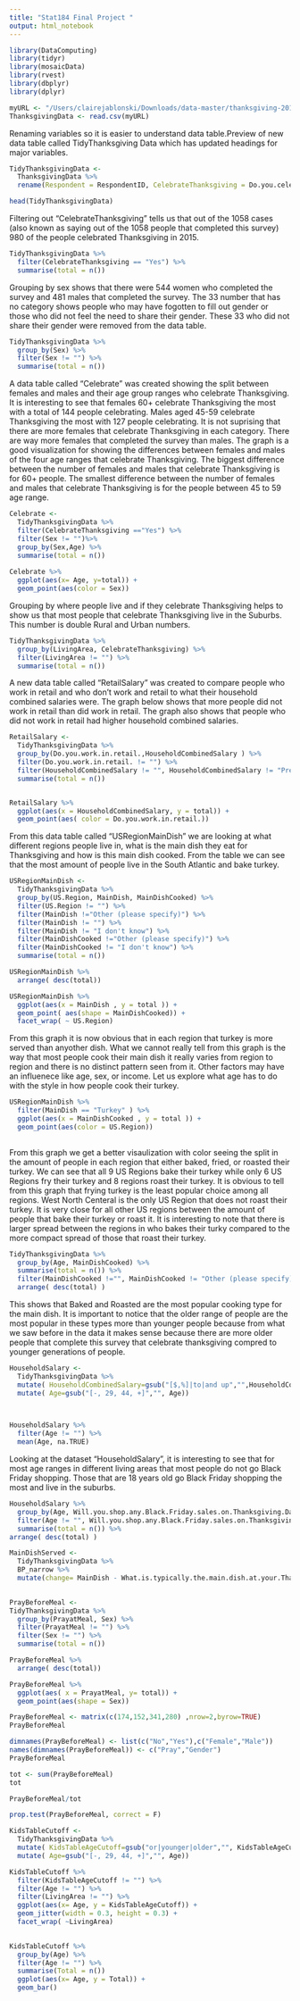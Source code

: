 ```yaml
---
title: "Stat184 Final Project "
output: html_notebook
---
```

```r
library(DataComputing)
library(tidyr)
library(mosaicData)
library(rvest)
library(dbplyr)
library(dplyr)
```

```r
myURL <- "/Users/clairejablonski/Downloads/data-master/thanksgiving-2015/thanksgiving-2015-poll-data.csv"
ThanksgivingData <- read.csv(myURL)
```

Renaming variables so it is easier to understand data table.Preview of new data table called TidyThanksgiving Data which has updated headings for major variables.
```r
TidyThanksgivingData <-
  ThanksgivingData %>%
  rename(Respondent = RespondentID, CelebrateThanksgiving = Do.you.celebrate.Thanksgiving., MainDish = What.is.typically.the.main.dish.at.your.Thanksgiving.dinner., MainDishCooked = How.is.the.main.dish.typically.cooked., TypeofStuffing = What.kind.of.stuffing.dressing.do.you.typically.have., TypeofCranberrySauce = What.type.of.cranberry.saucedo.you.typically.have., Gravy = Do.you.typically.have.gravy., PrayatMeal = Do.you.typically.pray.before.or.after.the.Thanksgiving.meal., TravelDistance = How.far.will.you.travel.for.Thanksgiving., WatchMacysParade = Will.you.watch.any.of.the.following.programs.on.Thanksgiving..Please.select.all.that.apply....Macy.s.Parade, KidsTableAgeCutoff = What.s.the.age.cutoff.at.your..kids..table..at.Thanksgiving., Sex = What.is.your.gender., HouseholdCombinedSalary = How.much.total.combined.money.did.all.members.of.your.HOUSEHOLD.earn.last.year., LivingArea = How.would.you.describe.where.you.live. )

head(TidyThanksgivingData)
```


Filtering out "CelebrateThanksgiving" tells us that out of the 1058 cases (also known as saying out of the 1058 people that completed this survey) 980 of the people celebrated Thanksgiving in 2015.
```r
TidyThanksgivingData %>%
  filter(CelebrateThanksgiving == "Yes") %>%
  summarise(total = n())
```


Grouping by sex shows that there were 544 women who completed the survey and 481 males that completed the survey. The 33 number that has no category shows people who may have fogotten to fill out gender or those who did not feel the need to share their gender. These 33 who did not share their gender were removed from the data table.
```r
TidyThanksgivingData %>%
  group_by(Sex) %>%
  filter(Sex != "") %>%
  summarise(total = n())

```


A data table called "Celebrate" was created showing the split between females and males and their age group ranges who celebrate Thanksgiving. It is interesting to see that females 60+ celebrate Thanksgiving the most with a total of 144 people celebrating. Males aged 45-59 celebrate Thanksgiving the most with 127 people celebrating. It is not suprising that there are more females that celebrate Thanksgiving in each category. There are way more females that completed the survey than males. The graph is a good visualization for showing the differences between females and males of the four age ranges that celebrate Thanksgiving. The biggest difference between the number of females and males that celebrate Thanksgiving is for 60+ people. The smallest difference between the number of females and males that celebrate Thanksgiving is for the people between 45 to 59 age range.
```r
Celebrate <-
  TidyThanksgivingData %>%
  filter(CelebrateThanksgiving =="Yes") %>%
  filter(Sex != "")%>%
  group_by(Sex,Age) %>%
  summarise(total = n())
  
Celebrate %>%
  ggplot(aes(x= Age, y=total)) +
  geom_point(aes(color = Sex))
```


Grouping by where people live and if they celebrate Thanksgiving helps to show us that most people that celebrate Thanksgiving live in the Suburbs. This number is double Rural and Urban numbers.
```r
TidyThanksgivingData %>%
  group_by(LivingArea, CelebrateThanksgiving) %>%
  filter(LivingArea != "") %>%
  summarise(total = n())
```


A new data table called "RetailSalary" was created to compare people who work in retail and who don't work and retail to what their household combined salaries were. The graph below shows that more people did not work in retail than did work in retail. The graph also shows that people who did not work in retail had higher household combined salaries. 
```r
RetailSalary <-
  TidyThanksgivingData %>%
  group_by(Do.you.work.in.retail.,HouseholdCombinedSalary ) %>%
  filter(Do.you.work.in.retail. != "") %>%
  filter(HouseholdCombinedSalary != "", HouseholdCombinedSalary != "Prefer not to answer") %>%
  summarise(total = n())


RetailSalary %>%
  ggplot(aes(x = HouseholdCombinedSalary, y = total)) +
  geom_point(aes( color = Do.you.work.in.retail.))
```


From this data table called "USRegionMainDish" we are looking at what different regions people live in, what is the main dish they eat for Thanksgiving and how is this main dish cooked. From the table we can see that the most amount of people live in the South Atlantic and bake turkey.
```r
USRegionMainDish <-
  TidyThanksgivingData %>%
  group_by(US.Region, MainDish, MainDishCooked) %>%
  filter(US.Region != "") %>%
  filter(MainDish !="Other (please specify)") %>%
  filter(MainDish != "") %>%
  filter(MainDish != "I don't know") %>%
  filter(MainDishCooked !="Other (please specify)") %>%
  filter(MainDishCooked != "I don't know") %>%
  summarise(total = n())

USRegionMainDish %>%
  arrange( desc(total))

USRegionMainDish %>%
  ggplot(aes(x = MainDish , y = total )) +
  geom_point( aes(shape = MainDishCooked)) +
  facet_wrap( ~ US.Region)

```
From this graph it is now obvious that in each region that turkey is more served than anyother dish. What we cannot really tell from this graph is the way that most people cook their main dish it really varies from region to region and there is no distinct pattern seen from it. Other factors may have an influenece like age, sex, or income. Let us explore what age has to do with the style in how people cook their turkey. 
```r
USRegionMainDish %>%
  filter(MainDish == "Turkey" ) %>%
  ggplot(aes(x = MainDishCooked , y = total )) +
  geom_point(aes(color = US.Region))
  
```
From this graph we get a better visaulization with color seeing the split in the amount of people in each region that either baked, fried, or roasted their turkey. We can see that all 9 US Regions bake their turkey while only 6 US Regions fry their turkey and 8 regions roast their turkey. It is obvious to tell from this graph that frying turkey is the least popular choice among all regions. West North Centeral is the only US Region that does not roast their turkey. It is very close for all other US regions between the amount of people that bake their turkey or roast it. It is interesting to note that there is larger spread between the regions in who bakes their turky compared to the more compact spread of those that roast their turkey. 




```r
TidyThanksgivingData %>%
  group_by(Age, MainDishCooked) %>%
  summarise(total = n()) %>%
  filter(MainDishCooked !="", MainDishCooked != "Other (please specify)", MainDishCooked != "I don't know", Age != "") %>%
  arrange( desc(total) )
```
This shows that Baked and Roasted are the most popular cooking type for the main dish. It is important to notice that the older range of people are the most popular in these types more than younger people because from what we saw before in the data it makes sense because there are more older people that complete this survey that celebrate thanksgiving compred to younger generations of people.


```r
HouseholdSalary <-
  TidyThanksgivingData %>%
  mutate( HouseholdCombinedSalary=gsub("[$,%]|to|and up","",HouseholdCombinedSalary)) %>%
  mutate( Age=gsub("[-, 29, 44, +]","", Age))

  
```

```r
HouseholdSalary %>%
  filter(Age != "") %>%
  mean(Age, na.TRUE)
```

Looking at the dataset "HouseholdSalary", it is interesting to see that for most age ranges in different living areas that most people do not go Black Friday shopping. Those that are 18 years old go Black Friday shopping the most and live in the suburbs.
```r
HouseholdSalary %>%
  group_by(Age, Will.you.shop.any.Black.Friday.sales.on.Thanksgiving.Day., LivingArea) %>%
  filter(Age != "", Will.you.shop.any.Black.Friday.sales.on.Thanksgiving.Day. != "", LivingArea != "") %>%
  summarise(total = n()) %>%
arrange( desc(total) )

```

```r
MainDishServed <-
  TidyThanksgivingData %>%
  BP_narrow %>%
  mutate(change= MainDish - What.is.typically.the.main.dish.at.your.Thanksgiving.dinner....Other..please.specify.)
  
```


```r
PrayBeforeMeal <-
TidyThanksgivingData %>%
  group_by(PrayatMeal, Sex) %>%
  filter(PrayatMeal != "") %>%
  filter(Sex != "") %>%
  summarise(total = n())

PrayBeforeMeal %>%
  arrange( desc(total))
```

```r
PrayBeforeMeal %>%
  ggplot(aes( x = PrayatMeal, y= total)) +
  geom_point(aes(shape = Sex))
```

```r
PrayBeforeMeal <- matrix(c(174,152,341,280) ,nrow=2,byrow=TRUE)
PrayBeforeMeal
```

```r
dimnames(PrayBeforeMeal) <- list(c("No","Yes"),c("Female","Male"))
names(dimnames(PrayBeforeMeal)) <- c("Pray","Gender")
PrayBeforeMeal
```

```r
tot <- sum(PrayBeforeMeal)
tot

PrayBeforeMeal/tot
```

```r
prop.test(PrayBeforeMeal, correct = F)
```





```r
KidsTableCutoff <-
  TidyThanksgivingData %>%
  mutate( KidsTableAgeCutoff=gsub("or|younger|older","", KidsTableAgeCutoff)) %>%
  mutate( Age=gsub("[-, 29, 44, +]","", Age))
```

```r
KidsTableCutoff %>%
  filter(KidsTableAgeCutoff != "") %>%
  filter(Age != "") %>%
  filter(LivingArea != "") %>%
  ggplot(aes(x= Age, y = KidsTableAgeCutoff)) +
  geom_jitter(width = 0.3, height = 0.3) +
  facet_wrap( ~LivingArea)
  

```

```r
KidsTableCutoff %>%
  group_by(Age) %>%
  filter(Age != "") %>%
  summarise(Total = n())
  ggplot(aes(x= Age, y = Total)) +
  geom_bar()
```